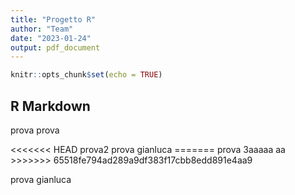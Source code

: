 ```yaml
---
title: "Progetto R"
author: "Team"
date: "2023-01-24"
output: pdf_document
---
```


```r
knitr::opts_chunk$set(echo = TRUE)
```

## R Markdown
prova prova

<<<<<<< HEAD
prova2
prova gianluca
=======
prova 3aaaaa
aa
>>>>>>> 65518fe794ad289a9df383f17cbb8edd891e4aa9

prova gianluca